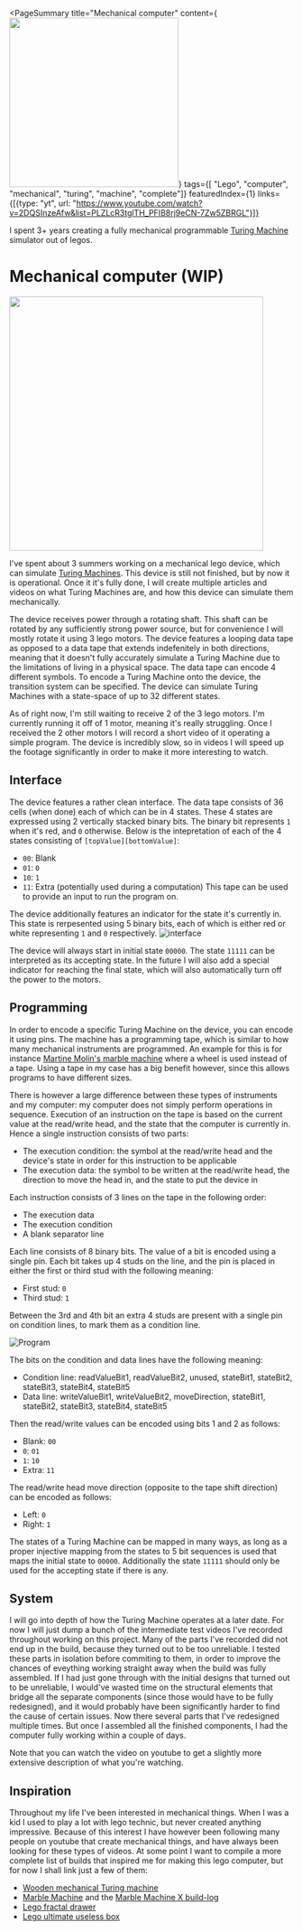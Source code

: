 <PageSummary 
    title="Mechanical computer"
    content={<img src="~/banner.jpg" width="300"/>}
    tags={[ "Lego", "computer", "mechanical", "turing", "machine", "complete"]}
    featuredIndex={1}
    links={[{type: "yt", url: "https://www.youtube.com/watch?v=2DQSInzeAfw&list=PLZLcR3tglTH_PFIB8rj9eCN-7Zw5ZBRGL"}]}
>

I spent 3+ years creating a fully mechanical programmable [Turing Machine](https://en.wikipedia.org/wiki/Turing_machine) simulator out of legos.

</PageSummary>

# Mechanical computer (WIP)

<img src="~/banner.jpg" width="450" />

I've spent about 3 summers working on a mechanical lego device, which can simulate [Turing Machines](https://en.wikipedia.org/wiki/Turing_machine). This device is still not finished, but by now it is operational. Once it it's fully done, I will create multiple articles and videos on what Turing Machines are, and how this device can simulate them mechanically.

The device receives power through a rotating shaft. This shaft can be rotated by any sufficiently strong power source, but for convenience I will mostly rotate it using 3 lego motors. The device features a looping data tape as opposed to a data tape that extends indefenitely in both directions, meaning that it doesn't fully accurately simulate a Turing Machine due to the limitations of living in a physical space. The data tape can encode 4 different symbols. To encode a Turing Machine onto the device, the transition system can be specified. The device can simulate Turing Machines with a state-space of up to 32 different states.

As of right now, I'm still waiting to receive 2 of the 3 lego motors. I'm currently running it off of 1 motor, meaning it's really struggling. Once I received the 2 other motors I will record a short video of it operating a simple program. The device is incredibly slow, so in videos I will speed up the footage significantly in order to make it more interesting to watch.

## Interface

The device features a rather clean interface. The data tape consists of 36 cells (when done) each of which can be in 4 states. These 4 states are expressed using 2 vertically stacked binary bits. The binary bit represents `1` when it's red, and `0` otherwise. Below is the intepretation of each of the 4 states consisting of `[topValue][bottomValue]`:

-   `00`: Blank
-   `01`: `0`
-   `10`: `1`
-   `11`: Extra (potentially used during a computation)
    This tape can be used to provide an input to run the program on.

The device additionally features an indicator for the state it's currently in. This state is rerpesented using 5 binary bits, each of which is either red or white representing `1` and `0` respectively.
![interface](~/interface.jpg)

The device will always start in initial state `00000`. The state `11111` can be interpreted as its accepting state. In the future I will also add a special indicator for reaching the final state, which will also automatically turn off the power to the motors.

## Programming

In order to encode a specific Turing Machine on the device, you can encode it using pins. The machine has a programming tape, which is similar to how many mechanical instruments are programmed. An example for this is for instance [Martine Molin's marble machine](https://www.youtube.com/watch?v=IvUU8joBb1Q&ab_channel=Wintergatan) where a wheel is used instead of a tape. Using a tape in my case has a big benefit however, since this allows programs to have different sizes.

There is however a large difference between these types of instruments and my computer: my computer does not simply perform operations in sequence. Execution of an instruction on the tape is based on the current value at the read/write head, and the state that the computer is currently in. Hence a single instruction consists of two parts:

-   The execution condition: the symbol at the read/write head and the device's state in order for this instruction to be applicable
-   The execution data: the symbol to be written at the read/write head, the direction to move the head in, and the state to put the device in

Each instruction consists of 3 lines on the tape in the following order:

-   The execution data
-   The execution condition
-   A blank separator line

Each line consists of 8 binary bits. The value of a bit is encoded using a single pin. Each bit takes up 4 studs on the line, and the pin is placed in either the first or third stud with the following meaning:

-   First stud: `0`
-   Third stud: `1`

Between the 3rd and 4th bit an extra 4 studs are present with a single pin on condition lines, to mark them as a condition line.

![Program](~/program.jpg)

The bits on the condition and data lines have the following meaning:

-   Condition line: readValueBit1, readValueBit2, unused, stateBit1, stateBit2, stateBit3, stateBit4, stateBit5
-   Data line: writeValueBit1, writeValueBit2, moveDirection, stateBit1, stateBit2, stateBit3, stateBit4, stateBit5

Then the read/write values can be encoded using bits 1 and 2 as follows:

-   Blank: `00`
-   `0`: `01`
-   `1`: `10`
-   Extra: `11`

The read/write head move direction (opposite to the tape shift direction) can be encoded as follows:

-   Left: `0`
-   Right: `1`

The states of a Turing Machine can be mapped in many ways, as long as a proper injective mapping from the states to 5 bit sequences is used that maps the initial state to `00000`. Additionally the state `11111` should only be used for the accepting state if there is any.

## System

I will go into depth of how the Turing Machine operates at a later date. For now I will just dump a bunch of the intermediate test videos I've recorded throughout working on this project. Many of the parts I've recorded did not end up in the build, because they turned out to be too unreliable. I tested these parts in isolation before commiting to them, in order to improve the chances of eveything working straight away when the build was fully assembled. If I had just gone through with the initial designs that turned out to be unreliable, I would've wasted time on the structural elements that bridge all the separate components (since those would have to be fully redesigned), and it would probably have been significantly harder to find the cause of certain issues. Now there several parts that I've redesigned multiple times. But once I assembled all the finished components, I had the computer fully working within a couple of days.

<YTPlayer video="2DQSInzeAfw" playlist="PLZLcR3tglTH_PFIB8rj9eCN-7Zw5ZBRGL" />

Note that you can watch the video on youtube to get a slightly more extensive description of what you're watching.

## Inspiration

Throughout my life I've been interested in mechanical things. When I was a kid I used to play a lot with lego technic, but never created anything impressive. Because of this interest I have however been following many people on youtube that create mechanical things, and have always been looking for these types of videos. At some point I want to compile a more complete list of builds that inspired me for making this lego computer, but for now I shall link just a few of them:

-   [Wooden mechanical Turing machine](https://www.youtube.com/watch?v=vo8izCKHiF0)
-   [Marble Machine](https://www.youtube.com/watch?v=IvUU8joBb1Q&ab_channel=Wintergatan) and the [Marble Machine X build-log](https://www.youtube.com/watch?v=Ld7zTApixXE&list=PLLLYkE3G1HED6rW-bkliHbMroHYFf4ukv&ab_channel=Wintergatan)
-   [Lego fractal drawer](https://www.youtube.com/watch?v=PXIXZAB2HNc&ab_channel=aeh5040)
-   [Lego ultimate useless box](https://www.youtube.com/watch?v=uFcSgoGZk3Y)
